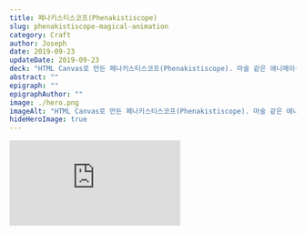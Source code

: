 ```yaml
---
title: 페나키스티스코프(Phenakistiscope)
slug: phenakistiscope-magical-animation
category: Craft
author: Joseph
date: 2019-09-23
updateDate: 2019-09-23
deck: "HTML Canvas로 만든 페나키스티스코프(Phenakistiscope). 마술 같은 애니메이션."
abstract: ""
epigraph: ""
epigraphAuthor: ""
image: ./hero.png
imageAlt: "HTML Canvas로 만든 페나키스티스코프(Phenakistiscope). 마술 같은 애니메이션."
hideHeroImage: true
---
```



<div style={{ padding: '0 0 2rem 0' }}>
  <Phenakistiscope />
</div>

<div style={{ textAlign: 'center' }}>
  <iframe
    src="https://archive.org/embed/78_1-come-away-death-twelfth-night-2-take-oh-take-those-lips-away-measure-fo_gbia0058126a"
    frameborder="0"
    webkitallowfullscreen="true"
    mozallowfullscreen="true"
    style={{
      overflow: 'hidden',
      margin: '2rem auto 0',
      height: '50px',
    }}
  />
</div>

웹서핑 중에 우연히 마술 같은 동영상 하나를 보았다. 앞면이 온통 글자로 뒤덮힌 LP를 재생하는 영상이었는데, LP가 속도를 붙여 빙글빙글 돌아가자 글자들이 마치 살아난 것처럼 움직이기 시작했다. 눈으로 보면서도 머리로는 무슨 일이 벌어지고 있는 건지 이해할 수가 없어서 화면만 뚫어져라 쳐다보았다. 한참 후에야 오래된 애니메이션 기법인 페나키스티스코프(Phenakistiscope)라는 댓글의 설명 덕분에 겨우 헤어나올 수 있었다.

페나키스티스코프는 1832년 벨기에의 물리학자 Joseph Plateau와 그의 아들에 의해 소개되었다. 방사형으로 놓인 이미지들과 가장자리에 작은 조리개 구멍들이 일정 간격으로 배치된 원형판을 돌려서 움직임이 일어나는 착시를 일으키는 것이다. 아무리 봐도 단순한 작동 방식에 비해 그 효과가 대단하다. 이에 비해 고도로 발달한 현대 만화나 영화를 보면서도 신기하다는 생각을 한 적이 없었다. 그런데 더 원시적인 형태가 오히려 마술적으로 느껴지는 건 왜인지 모르겠다.

위는 그 영상을 보고 HTML Canvas로 페나키스티스코프, 혹은 그와 유사한 것을 만든 것이다. 원판에는 「come away death twelfth night」라고 씌여있다. 움직이는 효과를 위해서 조명을 빠르게 깜빡여야 된다는 얘기가 있고, [위키피디아](https://en.wikipedia.org/wiki/Phenakistiscope)의 설명에는 조리개 구멍에 대한 언급이 있다. 햐지만 이미 빠르게 깜빡이고 있는 모니터 스크린의 특성 때문인지 다른 장치 없이 원판을 돌리는 것만으로도 충분한 착시가 만들어졌다. 소프트웨어로 구현된 페나키스티스코프에는 왜곡이나 깜빡거림이 없고, 실제 장치의 결과물과는 다르다고 한다.

Phenakistiscope로 검색하면 오래된 원판들과 그걸로 만든 감탄스러운 동영상들이 많이 나온다. 아래 원판들은 [미국 의회 도서관(Library of Congress)](https://www.loc.gov/search/?fa=subject%3Aoptical+illusions&dates=1800-1899&st=list)에서 찾은 오래된 원판 그림들인데, 클릭하면 움직인다. 위의 것처럼 실제로 회전시키진 않고, 각도만 변경해 GIF 같은 애니메이션 효과가 나도록 했다.

<div style={{ paddingnTop: '3rem', display: 'flex' }}>
  <Example1 filename="1.jpg" />
  <Example1 filename="2.jpg" />
</div>
<div style={{ display: 'flex' }}>
  <Example1 filename="3.jpg" />
  <Example1 filename="4.jpg" />
</div>
